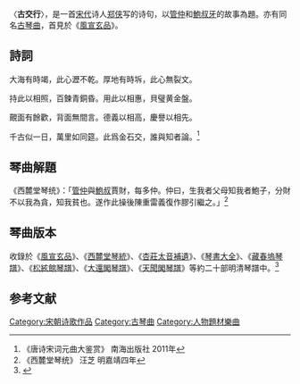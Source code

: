 〈'''古交行'''〉，是一首[[宋代|宋代]]诗人[[郑侠|郑侠]]写的诗句，以[[管仲|管仲]]和[[鮑叔牙|鮑叔牙]]的故事為題。亦有同名[[古琴曲|古琴曲]]，首見於《[[風宣玄品|風宣玄品]]》。

== 詩詞 ==
大海有時竭，此心瀝不乾。厚地有時坼，此心無裂文。

持此以相照，百鍊青銅昏。用此以相惠，貝璧黄金盤。

覿面有餘歡，背面無間言。德義以相高，慶譽以相先。

千古似一日，萬里如同筵。此爲金石交，誰與知者論。<ref>《唐诗宋词元曲大鉴赏》 南海出版社 2011年 </ref>
==琴曲解題==

《西麓堂琴统》：「[[管仲|管仲]]與[[鮑叔|鮑叔]]賈財，每多仲。仲曰，生我者父母知我者鮑子，分財不以我為貪，知我貧也。遂作此操後陳重雷義復作膠引繼之。」<ref>《西麓堂琴统》 汪芝 明嘉靖四年 </ref>

== 琴曲版本 ==
收錄於《[[風宣玄品|風宣玄品]]》、《[[西麓堂琴統|西麓堂琴統]]》、《[[杏莊太音補遺|杏莊太音補遺]]》、《[[琴書大全|琴書大全]]》、《[[藏春塢琴譜|藏春塢琴譜]]》、《[[松絃館琴譜|松絃館琴譜]]》、《[[大還閣琴譜|大還閣琴譜]]》、《[[天聞閣琴譜|天聞閣琴譜]]》等約二十部明清琴譜中。<ref>{{Cite book|title=《存見古琴曲譜輯覽》|last=查阜西|publisher=文化藝術出版社|year=2007|isbn=9787503931765|location=北京|pages=16}}</ref>

==参考文献==

[[Category:宋朝诗歌作品|Category:宋朝诗歌作品]]
[[Category:古琴曲|Category:古琴曲]]
[[Category:人物題材樂曲|Category:人物題材樂曲]]